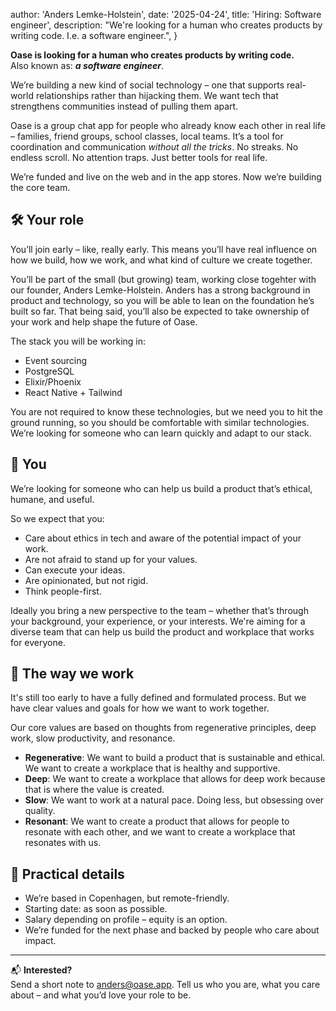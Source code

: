 
  author: 'Anders Lemke-Holstein',
  date: '2025-04-24',
  title: 'Hiring: Software engineer',
  description:
    "We're looking for a human who creates products by writing code. I.e. a software engineer.",
}


**Oase is looking for a human who creates products by writing code.**  
Also known as: ___a software engineer___.

We’re building a new kind of social technology – one that supports real-world relationships rather than hijacking them. We want tech that strengthens communities instead of pulling them apart.

Oase is a group chat app for people who already know each other in real life – families, friend groups, school classes, local teams. It’s a tool for coordination and communication *without all the tricks*. No streaks. No endless scroll. No attention traps. Just better tools for real life.

We’re funded and live on the web and in the app stores. Now we’re building the core team.

## 🛠️ Your role
You’ll join early – like, really early.
This means you’ll have real influence on how we build, how we work, and what kind of culture we create together.

You’ll be part of the small (but growing) team, working close togehter with our founder, Anders Lemke-Holstein. Anders has a strong background in product and technology, so you will be able to lean on the foundation he’s built so far. That being said, you’ll also be expected to take ownership of your work and help shape the future of Oase.

The stack you will be working in:

- Event sourcing
- PostgreSQL
- Elixir/Phoenix
- React Native + Tailwind 

You are not required to know these technologies, but we need you to hit the ground running, so you should be comfortable with similar technologies. We’re looking for someone who can learn quickly and adapt to our stack.

## 👤 You
We’re looking for someone who can help us build a product that’s ethical, humane, and useful.

So we expect that you:

- Care about ethics in tech and aware of the potential impact of your work.
- Are not afraid to stand up for your values.
- Can execute your ideas.
- Are opinionated, but not rigid.
- Think people-first.

Ideally you bring a new perspective to the team – whether that’s through your background, your experience, or your interests. We're aiming for a diverse team that can help us build the product and workplace that works for everyone.

## 🌱 The way we work
It's still too early to have a fully defined and formulated process. But we have clear values and goals for how we want to work together.

Our core values are based on thoughts from regenerative principles, deep work, slow productivity, and resonance.

- **Regenerative**: We want to build a product that is sustainable and ethical. We want to create a workplace that is healthy and supportive.
- **Deep**: We want to create a workplace that allows for deep work because that is where the value is created.
- **Slow**: We want to work at a natural pace. Doing less, but obsessing over quality.
- **Resonant**: We want to create a product that allows for people to resonate with each other, and we want to create a workplace that resonates with us.

## 🧭 Practical details

- We’re based in Copenhagen, but remote-friendly.
- Starting date: as soon as possible.
- Salary depending on profile – equity is an option.
- We’re funded for the next phase and backed by people who care about impact.

---

📬 **Interested?**  
Send a short note to anders@oase.app.
Tell us who you are, what you care about – and what you’d love your role to be.

